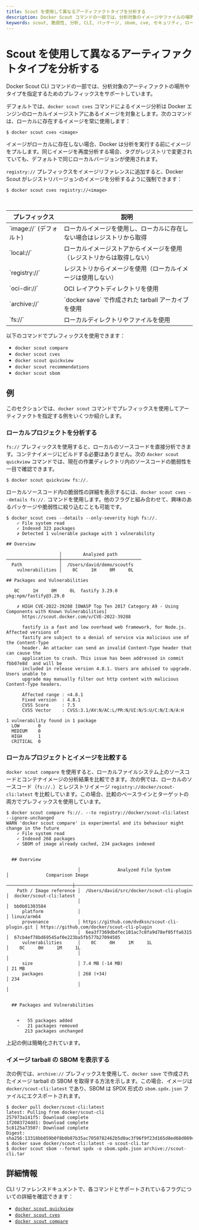 ```yaml
---
title: Scout を使用して異なるアーティファクトタイプを分析する
description: Docker Scout コマンドの一部では、分析対象のイメージやファイルの場所を指定するためのプレフィックスがサポートされています。 
keywords: scout, 脆弱性, 分析, CLI, パッケージ, sbom, cve, セキュリティ, ローカル, ソース, コード, サプライチェーン
---
```



# Scout を使用して異なるアーティファクトタイプを分析する

Docker Scout CLI コマンドの一部では、分析対象のアーティファクトの場所やタイプを指定するためのプレフィックスをサポートしています。

デフォルトでは、`docker scout cves` コマンドによるイメージ分析は Docker エンジンのローカルイメージストアにあるイメージを対象とします。次のコマンドは、ローカルに存在するイメージを常に使用します：

```console
$ docker scout cves <image>
```

イメージがローカルに存在しない場合、Docker は分析を実行する前にイメージをプルします。同じイメージを再度分析する場合、タグがレジストリで変更されていても、デフォルトで同じローカルバージョンが使用されます。

`registry://` プレフィックスをイメージリファレンスに追加すると、Docker Scout がレジストリバージョンのイメージを分析するように強制できます：

```console
$ docker scout cves registry://<image>
```

<br />

<Table>
  <thead>
    <Tr>
      <Th>プレフィックス</Th>
      <Th>説明</Th>
    </Tr>
  </thead>
  <tbody>
    <Tr>
      <Td>`image://` (デフォルト)</Td>
      <Td>ローカルイメージを使用し、ローカルに存在しない場合はレジストリから取得</Td>
    </Tr>
    <Tr>
      <Td>`local://`</Td>
      <Td>ローカルイメージストアからイメージを使用（レジストリからは取得しない）</Td>
    </Tr>
    <Tr>
      <Td>`registry://`</Td>
      <Td>レジストリからイメージを使用（ローカルイメージは使用しない）</Td>
    </Tr>
    <Tr>
      <Td>`oci-dir://`</Td>
      <Td>OCI レイアウトディレクトリを使用</Td>
    </Tr>
    <Tr>
      <Td>`archive://`</Td>
      <Td>`docker save` で作成された tarball アーカイブを使用</Td>
    </Tr>
    <Tr>
      <Td>`fs://`</Td>
      <Td>ローカルディレクトリやファイルを使用</Td>
    </Tr>
  </tbody>
</Table>

以下のコマンドでプレフィックスを使用できます：

- `docker scout compare`
- `docker scout cves`
- `docker scout quickview`
- `docker scout recommendations`
- `docker scout sbom`

## 例

このセクションでは、`docker scout` コマンドでプレフィックスを使用してアーティファクトを指定する例をいくつか紹介します。

### ローカルプロジェクトを分析する

`fs://` プレフィックスを使用すると、ローカルのソースコードを直接分析できます。コンテナイメージにビルドする必要はありません。次の `docker scout quickview` コマンドでは、現在の作業ディレクトリ内のソースコードの脆弱性を一目で確認できます。

```console
$ docker scout quickview fs://.
```

ローカルソースコード内の脆弱性の詳細を表示するには、`docker scout cves --details fs://.` コマンドを使用します。他のフラグと組み合わせて、興味のあるパッケージや脆弱性に絞り込むことも可能です。

```console
$ docker scout cves --details --only-severity high fs://.
    ✓ File system read
    ✓ Indexed 323 packages
    ✗ Detected 1 vulnerable package with 1 vulnerability

​## Overview

                    │        Analyzed path
────────────────────┼──────────────────────────────
  Path              │  /Users/david/demo/scoutfs
    vulnerabilities │    0C     1H     0M     0L

​## Packages and Vulnerabilities

   0C     1H     0M     0L  fastify 3.29.0
pkg:npm/fastify@3.29.0

    ✗ HIGH CVE-2022-39288 [OWASP Top Ten 2017 Category A9 - Using Components with Known Vulnerabilities]
      https://scout.docker.com/v/CVE-2022-39288

      fastify is a fast and low overhead web framework, for Node.js. Affected versions of
      fastify are subject to a denial of service via malicious use of the Content-Type
      header. An attacker can send an invalid Content-Type header that can cause the
      application to crash. This issue has been addressed in commit  fbb07e8d  and will be
      included in release version 4.8.1. Users are advised to upgrade. Users unable to
      upgrade may manually filter out http content with malicious Content-Type headers.

      Affected range : <4.8.1
      Fixed version  : 4.8.1
      CVSS Score     : 7.5
      CVSS Vector    : CVSS:3.1/AV:N/AC:L/PR:N/UI:N/S:U/C:N/I:N/A:H

1 vulnerability found in 1 package
  LOW       0
  MEDIUM    0
  HIGH      1
  CRITICAL  0
```

### ローカルプロジェクトとイメージを比較する

`docker scout compare` を使用すると、ローカルファイルシステム上のソースコードとコンテナイメージの分析結果を比較できます。次の例では、ローカルのソースコード（`fs://.`）とレジストリイメージ `registry://docker/scout-cli:latest` を比較しています。この場合、比較のベースラインとターゲットの両方でプレフィックスを使用しています。

```console
$ docker scout compare fs://. --to registry://docker/scout-cli:latest --ignore-unchanged
WARN 'docker scout compare' is experimental and its behaviour might change in the future
    ✓ File system read
    ✓ Indexed 268 packages
    ✓ SBOM of image already cached, 234 packages indexed


  ## Overview

                           │              Analyzed File System              │              Comparison Image
  ─────────────────────────┼────────────────────────────────────────────────┼─────────────────────────────────────────────
    Path / Image reference │  /Users/david/src/docker/scout-cli-plugin      │  docker/scout-cli:latest
                           │                                                │  bb0b01303584
      platform             │                                                │ linux/arm64
      provenance           │ https://github.com/dvdksn/scout-cli-plugin.git │ https://github.com/docker/scout-cli-plugin
                           │  6ea3f7369dbdfec101ac7c0fa9d78ef05ffa6315      │  67cb4ef78bd69545af0e223ba5fb577b27094505
      vulnerabilities      │    0C     0H     1M     1L                     │    0C     0H     1M     1L
                           │                                                │
      size                 │ 7.4 MB (-14 MB)                                │ 21 MB
      packages             │ 268 (+34)                                      │ 234
                           │                                                │


  ## Packages and Vulnerabilities


    +   55 packages added
    -   21 packages removed
       213 packages unchanged
```

上記の例は簡略化されています。

### イメージ tarball の SBOM を表示する

次の例では、`archive://` プレフィックスを使用して、`docker save` で作成されたイメージ tarball の SBOM を取得する方法を示します。この場合、イメージは `docker/scout-cli:latest` であり、SBOM は SPDX 形式の `sbom.spdx.json` ファイルにエクスポートされます。

```console
$ docker pull docker/scout-cli:latest
latest: Pulling from docker/scout-cli
257973a141f5: Download complete 
1f2083724dd1: Download complete 
5c8125a73507: Download complete 
Digest: sha256:13318bb059b0f8b0b87b35ac7050782462b5d0ac3f96f9f23d165d8ed68d0894
$ docker save docker/scout-cli:latest -o scout-cli.tar
$ docker scout sbom --format spdx -o sbom.spdx.json archive://scout-cli.tar
```

## 詳細情報

CLI リファレンスドキュメントで、各コマンドとサポートされているフラグについての詳細を確認できます：

- [`docker scout quickview`](https://docs.docker.com/reference/cli/docker/scout/quickview/)
- [`docker scout cves`](https://docs.docker.com/reference/cli/docker/scout/cves/)
- [`docker scout compare`](https://docs.docker.com/reference/cli/docker/scout/compare/)
